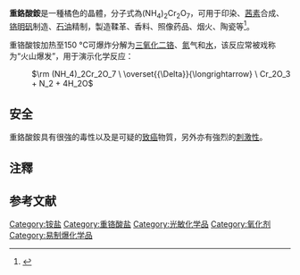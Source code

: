 {{NoteTA|G1=C}}
{{Chembox
|   Name = 重鉻酸銨
|   ImageFile = (NH4)2Cr2O7.JPG
|   ImageName = 
|   IUPACName = 
|  NameEn = Ammonium dichromate
|   OtherNames =  红矾铵 
| Section1 = {{Chembox Identifiers
| CASNo = 7789-09-5
| CASNo_Ref = {{cascite|correct|CAS}}
|    RTECS  =  HX7650000
  |  PubChem  =  24600
|  ChemSpiderID_Ref  = {{chemspidercite|correct|chemspider}}|  ChemSpiderID  =  23002
|  InChI  =  1/2Cr.2H3N.7O/h;;2*1H3;;;;;;;/q;;;;;;;;;2*-1/p+2/rCr2O7.2H3N/c3-1(4,5)9-2(6,7)8;;/h;2*1H3/q-2;;/p+2
|  SMILES  =  [O-][Cr](=O)(=O)O[Cr]([O-])(=O)=O.[NH4+].[NH4+]
|  InChIKey  =  JOSWYUNQBRPBDN-RFRSXZKWAS
|  StdInChI_Ref  = {{stdinchicite|correct|chemspider}}|  StdInChI  =  1S/2Cr.2H3N.7O/h;;2*1H3;;;;;;;/q;;;;;;;;;2*-1/p+2
|  StdInChIKey_Ref  = {{stdinchicite|correct|chemspider}}|  StdInChIKey  =  JOSWYUNQBRPBDN-UHFFFAOYSA-P
|  UNII_Ref  = {{fdacite|changed|FDA}}|  UNII  =  5J18BP595G
|  UNNumber  =  1439
  
}}
| Section2 = {{Chembox Properties
|   Formula = (NH<sub>4</sub>)<sub>2</sub>Cr<sub>2</sub>O<sub>7</sub>
|   MolarMass = 252.07
|   Appearance = 橘色晶體
|   Density = 2.15 
|   Solubility = 36.4 g/100 mL (20 °C)
|   MeltingPt = 180 °C 
|   BoilingPt = 分解
  }}
| Section3 = {{Chembox Structure
|   Coordination = 
|   CrystalStruct = 
  }}
| Section7 = {{Chembox Hazards
|   ExternalMSDS =
|   wxxfh={{wxxfh|E|T|N}}
|   MainHazards =吸入會使呼吸系統損傷
|   RPhrases = {{R45}}, {{R46}}, {{R60}}, {{R61}}, {{R2}}, {{R8}}, {{R21}}, {{R25}}, {{R26}}, {{R34}}, {{R42/43}}, {{R48/23}}, {{R50/53}}
|   SPhrases = {{S53}}, {{S45}}, {{S60}}, {{S61}}
|   NFPA-H = 3
|   NFPA-F = 1
|   NFPA-R = 1
|   NFPA-O = OX
|   Autoignition = 190 °C
|   LD50 = 53.75 mg·kg<sup>−1</sup> (大鼠经口)<ref name="Merck-SDB">[http://chemdat.merck.de/documents/sds/emd/deu/de/1011/101149.pdf Sicherheitsdatenblatt (Merck)]</ref>
  }}
| Section8 = {{Chembox Related
|   OtherCations = [[重鉻酸鉀|重鉻酸鉀]]<br /> [[重鉻酸鈉|重鉻酸鈉]]
  }}
}}
'''重鉻酸銨'''{{NoteTag|-{zh-cn:{{標音|拼音=chóng gè suān ǎn}}; zh-hk:{{標音|拼音=chóng gè suān ǎn}}; zh-tw:{{標音|注音=ㄔㄨㄥˊ　ㄍㄜˋ　ㄙㄨㄢ　ㄢ}}}-}}是一種橘色的晶體，分子式為(NH<sub>4</sub>)<sub>2</sub>Cr<sub>2</sub>O<sub>7</sub>，可用于印染、[[茜素|茜素]]合成、[[明矾|铬明矾]]制造、[[石油|石油]]精制，製造鞣革、香料、照像药品、烟火、陶瓷等<ref>{{Cite web |url=http://www.chem.com.cn/xxzx/dictionary/chem_dictionary.asp?cpdh=010300582 |title=http://www.chem.com.cn/xxzx/dictionary/c<br />hem_dictionary.asp?cpdh=010300582 |access-date=2008-03-10 |archive-date=2016-03-04 |archive-url=https://web.archive.org/web/20160304114316/http://www.chem.com.cn/xxzx/dictionary/chem_dictionary.asp?cpdh=010300582 |dead-url=yes }}</ref>。

重铬酸铵加热至150 °C可爆炸分解为[[三氧化二铬|三氧化二铬]]、[[氮|氮]]气和[[水分子|水]]，该反应常被戏称为“火山爆发”，用于演示化学反应：
: <math>\rm (NH_4)_2Cr_2O_7 \ \overset{{\Delta}}{\longrightarrow} \ Cr_2O_3 + N_2 + 4H_2O</math>

== 安全 ==
重鉻酸銨具有很強的毒性以及是可疑的[[致癌|致癌]]物質，另外亦有強烈的[[刺激性|刺激性]]。

==注釋==
{{NoteFoot}}

== 参考文献 ==
{{reflist}}
{{鉻酸鹽}}
{{铵盐}}
{{無機化合物小作品}}
[[Category:铵盐|Category:铵盐]]
[[Category:重铬酸盐|Category:重铬酸盐]]
[[Category:光敏化学品|Category:光敏化学品]]
[[Category:氧化剂|Category:氧化剂]]
[[Category:易制爆化学品|Category:易制爆化学品]]